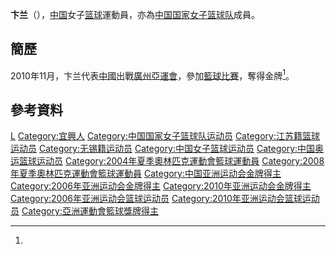 {{for|曹魏官员卞兰|卞兰 (曹魏)}}
{{Infobox sportsperson
| headercolor    = #D2691E
| name           = 卞兰
| image          =
| imagesize      = 
| caption        =
| birthname      =
| fullname       =
| nickname       =
| nationality    = 
| residence      =
| birth_date      = {{birth_date_and_age|1986|8|16}}<ref name="廣州亞運">{{cite web|title=2010年廣州亞運會官方網站 篮球 - 卞兰 - 简历|url=http://www.gz2010.cn/info/CHN_CHN/ZB/ZBB101A_BK@@@@@@@@@@@@@@@CHN_number=200993.html}}{{zh-cn}}</ref>
| birth_place     = {{CHN}}[[江苏省|江苏省]][[宜兴市|宜兴市]]
| height         = {{height|m=1.80}}<ref name="廣州亞運"/>
| weight         = {{weight|kg=65}}<ref name="廣州亞運"/>
| website        = 
| country        = {{CHN}}
| sport          = 女子[[籃球|籃球]]
| collegeteam    =
| club           =
| team           =
| turnedpro      =
| coach          =
| retired        =
| coaching       =
| worlds         =
| regionals      =
| nationals      =
| olympics       =
| paralympics    =
| highestranking =
| pb             =
| medaltemplates = 
{{MedalCompetition | [[亞洲運動會|亞洲運動會]]}}
{{MedalGold | [[2010年亞洲運動會|2010年 廣州]] | [[2010年亞洲運動會籃球比賽|女子隊際]] }}
| show-medals    = yes
}}
'''卞兰'''（{{bd|1986年|8月16日}}），[[中国|中国]]女子[[篮球|篮球]]運動員，亦為[[中国国家女子篮球队|中国国家女子篮球队]]成員。

==簡歷==
2010年11月，卞兰代表[[2010年亚洲运动会中国代表团|中國]]出戰[[广州市|廣州]][[2010年亚洲运动会|亞運會]]，參加[[2010年亞洲運動會籃球比賽|籃球比賽]]，奪得金牌<ref name="廣州亞運"/>。

==參考資料==
{{Reflist}}

{{WCBA常规赛最有价值球员}}
{{2004年夏季奧林匹克運動會中國國家女子籃球隊}}
{{2006年女篮世锦赛中国队阵容}}
{{2008年夏季奧林匹克運動會中國國家女子籃球隊}}

{{Authority control}}
{{DEFAULTSORT:BIAN Lan}}
[[Category:卞姓|L]]
[[Category:宜興人|Category:宜興人]]
[[Category:中国国家女子篮球队运动员|Category:中国国家女子篮球队运动员]]
[[Category:江苏籍篮球运动员|Category:江苏籍篮球运动员]]
[[Category:无锡籍运动员|Category:无锡籍运动员]]
[[Category:中国女子篮球运动员|Category:中国女子篮球运动员]]
[[Category:中国奥运篮球运动员|Category:中国奥运篮球运动员]]
[[Category:2004年夏季奧林匹克運動會籃球運動員|Category:2004年夏季奧林匹克運動會籃球運動員]]
[[Category:2008年夏季奧林匹克運動會籃球運動員|Category:2008年夏季奧林匹克運動會籃球運動員]]
[[Category:中国亚洲运动会金牌得主|Category:中国亚洲运动会金牌得主]]
[[Category:2006年亚洲运动会金牌得主|Category:2006年亚洲运动会金牌得主]]
[[Category:2010年亚洲运动会金牌得主|Category:2010年亚洲运动会金牌得主]]
[[Category:2006年亚洲运动会篮球运动员|Category:2006年亚洲运动会篮球运动员]]
[[Category:2010年亚洲运动会篮球运动员|Category:2010年亚洲运动会篮球运动员]]
[[Category:亞洲運動會籃球獎牌得主|Category:亞洲運動會籃球獎牌得主]]